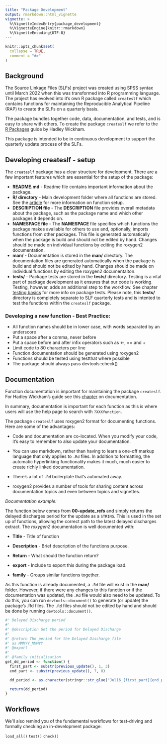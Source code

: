```yaml
---
title: "Package Development"
output: rmarkdown::html_vignette
vignette: >
  %\VignetteIndexEntry{package_development}
  %\VignetteEngine{knitr::rmarkdown}
  %\VignetteEncoding{UTF-8}
---
```


```r
knitr::opts_chunk$set(
  collapse = TRUE,
  comment = "#>"
)
```

## Background

The Source Linkage Files (SLFs) project was created using SPSS syntax until March 2022 when this was transformed into R programming language. The project has evolved into it's own R package called `createslf` which contains functions for maintaining the Reproducible Analytical Pipeline (RAP) to create the SLFs on a quarterly basis.

The package bundles together code, data, documentation, and tests, and is easy to share with others. To create the package `createslf` we refer to the [R Packages](https://r-pkgs.org/introduction.html) guide by Hadley Wickham. 

This package is intended to be in continuous development to support the quarterly update process of the SLFs. 

## Developing createslf - setup 

The `createslf` package has a clear structure for development. There are a few important features which are essential for the setup of the package: 

* **README.md** - Readme file contains important information about the package. 
* **R/ directory** - Main development folder where all functions are stored. See the [article](https://public-health-scotland.github.io/source-linkage-files/articles/R%20Project%20Structure.html) for more information on function setup. 
* **DESCRIPTION file** - The **DESCRIPTION** file provides overall metadata about the package, such as the package name and which other packages it depends on.
* **NAMESPACE file** - The **NAMESPACE** file specifies which functions the package makes available for others to use and, optionally, imports functions from other packages. This file is generated automatically when the package is build and should not be edited by hand. Changes should be made on individual functions by editing the roxygen2 documentation. 
* **man/** - Documentation is stored in the **man/** directory. The documentation files are generated automatically when the package is build and should not be edited by hand. Changes should be made on individual functions by editing the roxygen2 documentaiton. 
* **tests/** - Package tests are stored in the **tests/** directory. Testing is a vital part of package development as it ensures that our code is working. Testing, however, adds an additional step to the workflow. See chapter [testing basics](https://r-pkgs.org/testing-basics.html) for more info on package tests. Please note, this **tests/** directory is completely separate to SLF quarterly tests and is intented to test the functions within the `createslf` package. 


### Developing a new function -  Best Practice: 
* All function names should be in lower case, with words separated by an underscore
* Put a space after a comma, never before
* Put a space before and after infix operators such as <-, == and +
* Limit code to 80 characters per line
* Function documentation should be generated using roxygen2
* Functions should be tested using testthat where possible
* The package should always pass devtools::check()


## Documentation 

Function documentation is important for maintaining the package `createslf`. For Hadley Wickham's guide see this [chapter](https://r-pkgs.org/man.html) on documentation. 

In summary, documentation is important for each function as this is where users will use the help page to search with `?XXXfunction`. 

The package `createslf` uses roxygen2 format for documenting functions. Here are some of the advantages: 

* Code and documentation are co-located. When you modify your code, it’s easy to remember to also update your documentation.

* You can use markdown, rather than having to learn a one-off markup language that only applies to `.Rd` files. In addition to formatting, the automatic hyperlinking functionality makes it much, much easier to create richly linked documentation.

* There’s a lot of `.Rd` boilerplate that’s automated away.

* roxygen2 provides a number of tools for sharing content across documentation topics and even between topics and vignettes.

*Documentation example:* 

The function below comes from **00-update_refs** and simply returns the delayed discharges period for the update as a `STRING`. This is used in the set up of functions, allowing the correct path to the latest delayed discharges extract. The *roxygen2* documentation is well documented with:

* **Title** - Title of function

* **Description** - Brief description of the functions purpose. 

* **Return** - What should the function return?

* **export** - Include to export this during the package load.

* **family** - Groups similar functions together. 

As this function is already documented, a `.Rd` file will exist in the **man/** folder. However, if there were any changes to this function or if the documentation was updated, the `.Rd` file would also need to be updated. To do this, you can run `devtools::document()` to generate (or update) the package’s .Rd files. The `.Rd` files should not be edited by hand and should be done by running `devtools::document()`. 

```r
#' Delayed Discharge period
#'
#' @description Get the period for Delayed Discharge
#'
#' @return The period for the Delayed Discharge file
#' as MMMYY_MMMYY
#' @export
#'
#' @family initialisation
get_dd_period <- function() {
  first_part <- substr(previous_update(), 1, 3)
  end_part <- substr(previous_update(), 7, 8)

  dd_period <- as.character(stringr::str_glue("Jul16_{first_part}{end_part}"))

  return(dd_period)
}

```


## Workflows

We’ll also remind you of the fundamental workflows for test-driving and formally checking an in-development package: 

`load_all()`
`test()`
`check()`
